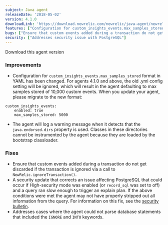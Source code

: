 ```yaml
---
subject: Java agent
releaseDate: '2018-05-02'
version: 4.1.0
downloadLink: 'https://download.newrelic.com/newrelic/java-agent/newrelic-agent/4.1.0/'
features: ["Configuration for custom_insights_events.max_samples_stored format in YAML has been changed", "The agent will log a warning message when it detects that the java.endorsed.dirs property is used"]
bugs: ["Ensure that custom events added during a transaction do not get discarded if the transaction is ignored", "Addresses cases where the agent could not parse database statements that included the IGNORE and INTO keywords"]
security: ["Addresses security issue with PostgreSQL"]
---
```

<ButtonGroup>
  <ButtonLink
    role="button"
    to="https://download.newrelic.com/newrelic/java-agent/newrelic-agent/4.1.0/"
    variant="primary"
  >
    Download this agent version
  </ButtonLink>
</ButtonGroup>

### Improvements

* Configuration for `custom_insights_events.max_samples_stored` format in YAML has been changed. For agents 4.1.0 and above, the old .yml config setting will be ignored, which will result in the agent defaulting to max samples stored of 10,000 custom events. When you update your agent, please migrate to the new format:

```
custom_insights_events:
    enabled: true
    max_samples_stored: 5000
```

* The agent will log a warning message when it detects that the `java.endorsed.dirs` property is used. Classes in these directories cannot be instrumented by the agent because they are loaded by the bootstrap classloader.

### Fixes

* Ensure that custom events added during a transaction do not get discarded if the transaction is ignored via a call to `NewRelic.ignoreTransaction()`.
* A security update that corrects an issue affecting PostgreSQL that could occur if High-security mode was enabled (or `record_sql` was set to off) and a query ran slow enough to trigger an explain plan. If the above conditions were met the agent may not have properly stripped out all information from the query. For information on this fix, see the [security bulletin](https://docs.newrelic.com/docs/using-new-relic/new-relic-security/security-bulletins/security-bulletin-nr18-09).
* Addresses cases where the agent could not parse database statements that included the `IGNORE` and `INTO` keywords.
